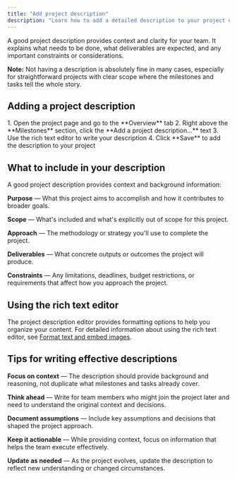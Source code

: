 ```yaml
---
title: "Add project description"
description: "Learn how to add a detailed description to your project using the rich text editor."
---
```



<ImageEnhancer />

A good project description provides context and clarity for your team. It explains what needs to be done, what deliverables are expected, and any important constraints or considerations.

**Note:** Not having a description is absolutely fine in many cases, especially for straightforward projects with clear scope where the milestones and tasks tell the whole story.

## Adding a project description

<Steps>
1. Open the project page and go to the **Overview** tab
2. Right above the **Milestones** section, click the **Add a project description...** text
3. Use the rich text editor to write your description
4. Click **Save** to add the description to your project
</Steps>

## What to include in your description

A good project description provides context and background information:

**Purpose** — What this project aims to accomplish and how it contributes to broader goals.

**Scope** — What's included and what's explicitly out of scope for this project.

**Approach** — The methodology or strategy you'll use to complete the project.

**Deliverables** — What concrete outputs or outcomes the project will produce.

**Constraints** — Any limitations, deadlines, budget restrictions, or requirements that affect how you approach the project.

## Using the rich text editor

The project description editor provides formatting options to help you organize your content. For detailed information about using the rich text editor, see [Format text and embed images](/help/format-document-text).

## Tips for writing effective descriptions

**Focus on context** — The description should provide background and reasoning, not duplicate what milestones and tasks already cover.

**Think ahead** — Write for team members who might join the project later and need to understand the original context and decisions.

**Document assumptions** — Include key assumptions and decisions that shaped the project approach.

**Keep it actionable** — While providing context, focus on information that helps the team execute effectively.

**Update as needed** — As the project evolves, update the description to reflect new understanding or changed circumstances.